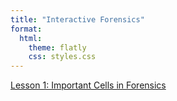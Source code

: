 ```yaml
---
title: "Interactive Forensics"
format:
  html:
    theme: flatly
    css: styles.css
---
```


[Lesson 1: Important Cells in Forensics](Lesson1/index.qmd)